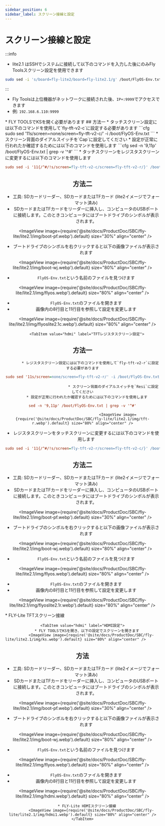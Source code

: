 ```yaml
---
sidebar_position: 6
sidebar_label: スクリーン接線と設定
---
```





# スクリーン接線と設定

:::info

* lite2.1 はSSHでシステムに接続して以下のコマンドを入力した後にのみFly Toolsスクリーン設定を使用できます
```bash
sudo sed -i 's/board=fly-lite2/board=fly-lite2.1/g' /boot/FlyOS-Env.txt
```
:::


* Fly Toolsは上位機器がネットワークに接続された後、`IP+:9999`でアクセスできます
* 例: `192.168.6.110:9999`

<Tabs>
    <TabItem value="tft" label="TFTスクリーン" default>
        * FLY TOOLSでKSを開く必要があります
            <ImageView image={require('@site/docs/ProductDoc/SBC/fly-lite/lite2.1/img/ks.webp').default} size="80%" align="center" />
        <Tabs>
    <TabItem value="tft" label="TFTタッチスクリーン設定" default>
## 方法一    
         * タッチスクリーン設定には以下のコマンドを使用して`fly-tft-v2-c`に設定する必要があります
```cfg
sudo sed '11s/screen=none/screen=fly-tft-v2-c/' -i /boot/FlyOS-Env.txt
```
         * スクリーン背面のダイアルスイッチを`Cap`に設定してください
    * 設定が正常に行われたか確認するためには以下のコマンドを使用します
```cfg
sed -n '9,11p' /boot/FlyOS-Env.txt | grep -v '^#'
```
        <ImageView image={require('@site/docs/ProductDoc/SBC/fly-lite/lite2.1/img/tft-c.webp').default} size="80%" align="center" />
 * タッチスクリーンをレジスタスクリーンに変更するには以下のコマンドを使用します

```cfg
sudo sed -i '11{/^#/!s/screen=fly-tft-v2-c/screen=fly-tft-v2-r/}' /boot/FlyOS-Env.txt
``` 
## 方法二
* 工具: SDカードリーダー、SDカードまたはTFカード (lite2イメージでフォーマット済み)
* SDカードまたはTFカードをリーダーに挿入し、コンピュータのUSBポートに接続します。このときコンピュータにはブートドライブのシンボルが表示されます。

<ImageView image={require('@site/docs/ProductDoc/SBC/fly-lite/lite2.1/img/boot-pf.webp').default} size="30%" align="center" />

* ブートドライブのシンボルを右クリックすると以下の画像ファイルが表示されます

<ImageView image={require('@site/docs/ProductDoc/SBC/fly-lite/lite2.1/img/boot-wj.webp').default} size="80%" align="center" />

* `FlyOS-Env.txt`という名前のファイルを見つけます

<ImageView image={require('@site/docs/ProductDoc/SBC/fly-lite/lite2.1/img/flyos.webp').default} size="80%" align="center" />

* `FlyOS-Env.txt`のファイルを開きます
* 画像内の8行目と11行目を参照して設定を変更します

<ImageView image={require('@site/docs/ProductDoc/SBC/fly-lite/lite2.1/img/flyoslite2.1c.webp').default} size="80%" align="center" />

</TabItem>

        <TabItem value="hdmi" label="TFTレジスタスクリーン設定">
## 方法一        
           * レジスタスクリーン設定には以下のコマンドを使用して`fly-tft-v2-r`に設定する必要があります
```cfg
sudo sed '11s/screen=none/screen=fly-tft-v2-r/' -i /boot/FlyOS-Env.txt
```
                                * スクリーン背面のダイアルスイッチを`Resi`に設定してください
        * 設定が正常に行われたか確認するためには以下のコマンドを使用します
```cfg
sed -n '9,11p' /boot/FlyOS-Env.txt | grep -v '^#'
```
                                    <ImageView image={require('@site/docs/ProductDoc/SBC/fly-lite/lite2.1/img/tft-r.webp').default} size="80%" align="center" />
 * レジスタスクリーンをタッチスクリーンに変更するには以下のコマンドを使用します

```cfg
sudo sed -i '11{/^#/!s/screen=fly-tft-v2-r/screen=fly-tft-v2-c/}' /boot/FlyOS-Env.txt
```
## 方法二
* 工具: SDカードリーダー、SDカードまたはTFカード (lite2イメージでフォーマット済み)
* SDカードまたはTFカードをリーダーに挿入し、コンピュータのUSBポートに接続します。このときコンピュータにはブートドライブのシンボルが表示されます。

<ImageView image={require('@site/docs/ProductDoc/SBC/fly-lite/lite2.1/img/boot-pf.webp').default} size="30%" align="center" />

* ブートドライブのシンボルを右クリックすると以下の画像ファイルが表示されます

<ImageView image={require('@site/docs/ProductDoc/SBC/fly-lite/lite2.1/img/boot-wj.webp').default} size="80%" align="center" />

* `FlyOS-Env.txt`という名前のファイルを見つけます

<ImageView image={require('@site/docs/ProductDoc/SBC/fly-lite/lite2.1/img/flyos.webp').default} size="80%" align="center" />

* `FlyOS-Env.txt`のファイルを開きます
* 画像内の8行目と11行目を参照して設定を変更します

<ImageView image={require('@site/docs/ProductDoc/SBC/fly-lite/lite2.1/img/flyoslite2.1r.webp').default} size="80%" align="center" />


 </TabItem>
                        </Tabs>
        * FLY-Lite TFTスクリーン接線
            <ImageView image={require('@site/docs/ProductDoc/SBC/fly-lite/lite2.1/img/tftv2.webp').default} size="80%" align="center" />
    </TabItem>

    <TabItem value="hdmi" label="HDMI設定">
        * FLY TOOLSでKSを開き、以下の設定でスクリーンを開きます
            <ImageView image={require('@site/docs/ProductDoc/SBC/fly-lite/lite2.1/img/ks.webp').default} size="80%" align="center" />               
## 方法
* 工具: SDカードリーダー、SDカードまたはTFカード (lite2イメージでフォーマット済み)
* SDカードまたはTFカードをリーダーに挿入し、コンピュータのUSBポートに接続します。このときコンピュータにはブートドライブのシンボルが表示されます。

<ImageView image={require('@site/docs/ProductDoc/SBC/fly-lite/lite2.1/img/boot-pf.webp').default} size="30%" align="center" />

* ブートドライブのシンボルを右クリックすると以下の画像ファイルが表示されます

<ImageView image={require('@site/docs/ProductDoc/SBC/fly-lite/lite2.1/img/boot-wj.webp').default} size="80%" align="center" />

* `FlyOS-Env.txt`という名前のファイルを見つけます

<ImageView image={require('@site/docs/ProductDoc/SBC/fly-lite/lite2.1/img/flyos.webp').default} size="80%" align="center" />

* `FlyOS-Env.txt`のファイルを開きます
* 画像内の8行目と11行目を参照して設定を変更します

<ImageView image={require('@site/docs/ProductDoc/SBC/fly-lite/lite2.1/img/hdmi.webp').default} size="80%" align="center" />

        
        * FLY-Lite HDMIスクリーン接線
            <ImageView image={require('@site/docs/ProductDoc/SBC/fly-lite/lite2.1/img/hdmi1.webp').default} size="80%" align="center" />
    </TabItem>
</Tabs>